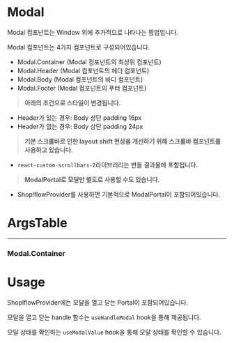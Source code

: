 

<Meta of={ModalStories} />

# Modal

Modal 컴포넌트는 Window 위에 추가적으로 나타나는 팝업입니다.

Modal 컴포넌트는 4가지 컴포넌트로 구성되어있습니다.

- Modal.Container (Modal 컴포넌트의 최상위 컴포넌트)
- Modal.Header (Modal 컴포넌트의 헤더 컴포넌트)
- Modal.Body (Modal 컴포넌트의 바디 컴포넌트)
- Modal.Footer (Modal 컴포넌트의 푸터 컴포넌트)

> **아래의 조건으로 스타일이 변경됩니다.**
- Header가 있는 경우: Body 상단 padding 16px
- Header가 없는 경우: Body 상단 padding 24px

> **기본 스크롤바로 인한 layout shift 현상을 개선하기 위해 스크롤바 컴포넌트를 사용하고 있습니다.**

- `react-custom-scrollbars-2`라이브러리는 번들 결과물에 포함됩니다.

> **ModalPortal로 모달만 별도로 사용할 수도 있습니다.**

- ShoplflowProvider를 사용하면 기본적으로 ModalPortal이 포함되어있습니다.


# ArgsTable
---

### Modal.Container

<ArgsTable of={Modal.Container} />

# Usage

ShoplflowProvider에는 모달을 열고 닫는 Portal이 포함되어있습니다.

모달을 열고 닫는 handle 함수는 `useHandleModal` hook을 통해 제공됩니다.

모달 상태를 확인하는 `useModalValue` hook을 통해 모달 상태를 확인할 수 있습니다.


<Canvas of={ModalStories.Primary} />


